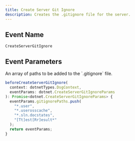 ```yaml
---
title: Create Server Git Ignore
description: Creates the .gitignore file for the server.
---
```


## Event Name

`CreateServerGitIgnore`

## Event Parameters

<ResponseField name="gitignorePaths" type="string[]">
  An array of paths to be added to the `.gitignore` file.
</ResponseField>

<RequestExample>

```ts Example
beforeCreateServerGitIgnore(
  context: dotnetTypes.DsgContext,
  eventParams: dotnet.CreateServerGitIgnoreParams
): Promise<dotnet.CreateServerGitIgnoreParams> {
  eventParams.gitignorePaths.push(
    "*.user",
    "*.userosscache",
    "*.sln.docstates",
    "[Tt]est[Rr]esult*"
  );
  return eventParams;
}
```
</RequestExample>